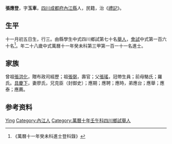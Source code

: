 {{Otheruses|other=名为张应登的其他人物|张应登}}
{{明清人物信息框
| 姓名 = 張應登
| 原名 =
| 圖片名稱= 
| 圖片大小 =
| 圖片說明 = 
| 最高職務 =
| 國家 = 大明 
| 爵位 =
| 籍貫 = [[四川|四川]][[成都府|成都府]][[內江縣|內江縣]]
| 族裔 = 
| 旗籍 = 
| 字號 = 
| 諡號 =
| 出生日期 = 生年不詳
| 出生地點 =
| 逝世日期 = 卒年不詳
| 逝世地點 =
| 墓葬 =
| 配偶 = 廖氏
| 親屬 = 曾祖[[張洪化|張洪化]]，祖[[張弼|張弼]]，父[[張瑤|張瑤]]，前母駱氏；羅氏
| 出身 =
* 萬曆十一年癸未科進士
| 經歷 =
| 著作 =  
}}
'''張應登'''{{BD|1556年||？年||}}，字'''玉車'''，[[四川|四川]][[成都府|成都府]][[內江縣|內江縣]]人，民籍，治《[[禮記|禮記]]》。

== 生平 ==
十一月初五日生，行三。由縣學生中式四川鄉試第七十名[[舉人|舉人]]，[[會試|會試]]中式第一百六十名<ref>《萬曆十一年癸未科進士登科錄》</ref>。年二十八歲中式萬曆十一年癸未科第三甲第一百一十一名進士。

== 家族 ==
曾祖[[張洪化|張洪化]]，贈布政司經歷；祖[[張弼|張弼]]，壽官；父[[張瑤|張瑤]]，冠帶生員；前母駱氏；羅氏。[[具慶下|具慶下]]，妻廖氏，兄克臣（封御史）；應期；應聘；應時，弟應台；應舉；應泰；應薦。

== 参考资料 ==
{{reflist}}

{{萬曆十一年癸未科殿试金榜}}

{{Authority control}}
{{DEFAULTSORT:Zhang张}}
[[Category:张姓|Ying]]
[[Category:內江人|Category:內江人]]
[[Category:萬曆十年壬午科四川鄉試舉人|Category:萬曆十年壬午科四川鄉試舉人]]

{{明朝人物小作品}}